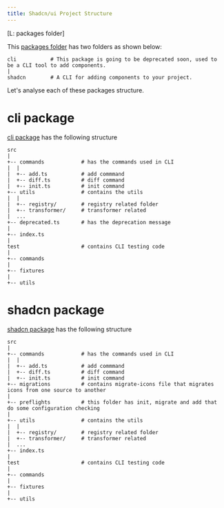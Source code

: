 ```yaml
---
title: Shadcn/ui Project Structure
---
```


[L: packages folder]

This [packages folder](https://github.com/shadcn-ui/ui/tree/main/packages) has two folders as shown below:

```
cli           # This package is going to be deprecated soon, used to be a CLI tool to add components.
|
shadcn        # A CLI for adding components to your project.
```

Let's analyse each of these packages structure.

# cli package

[cli package](https://github.com/shadcn-ui/ui/tree/main/packages/cli) has the following structure

```
src           
|
+-- commands            # has the commands used in CLI
|  |
|  +-- add.ts           # add commmand
|  +-- diff.ts          # diff command
|  +-- init.ts          # init command
+-- utils               # contains the utils
|  |
|  +-- registry/        # registry related folder
|  +-- transformer/     # transformer related
|  ...
+-- deprecated.ts       # has the deprecation message
|
+-- index.ts            
|
test                    # contains CLI testing code
| 
+-- commands
|
+-- fixtures
|
+-- utils        
```

# shadcn package

[shadcn package](https://github.com/shadcn-ui/ui/tree/main/packages/shadcn) has the following structure

```
src           
|
+-- commands            # has the commands used in CLI
|  |
|  +-- add.ts           # add commmand
|  +-- diff.ts          # diff command
|  +-- init.ts          # init command
+-- migrations          # contains migrate-icons file that migrates icons from one source to another
|
+-- preflights          # this folder has init, migrate and add that do some configuration checking
|
+-- utils               # contains the utils
|  |
|  +-- registry/        # registry related folder
|  +-- transformer/     # transformer related
|  ...
+-- index.ts            
|
test                    # contains CLI testing code
| 
+-- commands
|
+-- fixtures
|
+-- utils        
```
